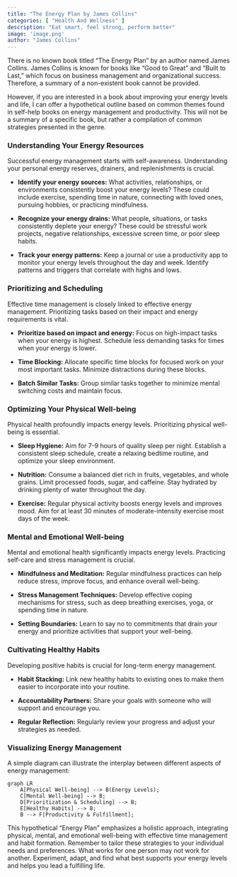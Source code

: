 ```yaml
---
title: "The Energy Plan by James Collins"
categories: [ "Health And Wellness" ]
description: "Eat smart, feel strong, perform better"
image: 'image.png'
author: "James Collins"
---
```

There is no known book titled "The Energy Plan" by an author named James Collins.  James Collins is known for books like "Good to Great" and "Built to Last," which focus on business management and organizational success.  Therefore, a summary of a non-existent book cannot be provided.

However, if you are interested in a book about improving your energy levels and life, I can offer a hypothetical outline based on common themes found in self-help books on energy management and productivity.  This will not be a summary of a specific book, but rather a compilation of common strategies presented in the genre.


### Understanding Your Energy Resources

Successful energy management starts with self-awareness.  Understanding your personal energy reserves, drainers, and replenishments is crucial.

*   **Identify your energy sources:**  What activities, relationships, or environments consistently boost your energy levels?  These could include exercise, spending time in nature, connecting with loved ones, pursuing hobbies, or practicing mindfulness.

*   **Recognize your energy drains:** What people, situations, or tasks consistently deplete your energy?  These could be stressful work projects, negative relationships, excessive screen time, or poor sleep habits.

*   **Track your energy patterns:**  Keep a journal or use a productivity app to monitor your energy levels throughout the day and week.  Identify patterns and triggers that correlate with highs and lows.


### Prioritizing and Scheduling

Effective time management is closely linked to effective energy management. Prioritizing tasks based on their impact and energy requirements is vital.

*   **Prioritize based on impact and energy:**  Focus on high-impact tasks when your energy is highest. Schedule less demanding tasks for times when your energy is lower.

*   **Time Blocking:** Allocate specific time blocks for focused work on your most important tasks. Minimize distractions during these blocks.

*   **Batch Similar Tasks:** Group similar tasks together to minimize mental switching costs and maintain focus.


### Optimizing Your Physical Well-being

Physical health profoundly impacts energy levels.  Prioritizing physical well-being is essential.

*   **Sleep Hygiene:** Aim for 7-9 hours of quality sleep per night.  Establish a consistent sleep schedule, create a relaxing bedtime routine, and optimize your sleep environment.

*   **Nutrition:**  Consume a balanced diet rich in fruits, vegetables, and whole grains.  Limit processed foods, sugar, and caffeine.  Stay hydrated by drinking plenty of water throughout the day.

*   **Exercise:**  Regular physical activity boosts energy levels and improves mood. Aim for at least 30 minutes of moderate-intensity exercise most days of the week.


### Mental and Emotional Well-being

Mental and emotional health significantly impacts energy levels.  Practicing self-care and stress management is crucial.

*   **Mindfulness and Meditation:**  Regular mindfulness practices can help reduce stress, improve focus, and enhance overall well-being.

*   **Stress Management Techniques:**  Develop effective coping mechanisms for stress, such as deep breathing exercises, yoga, or spending time in nature.

*   **Setting Boundaries:**  Learn to say no to commitments that drain your energy and prioritize activities that support your well-being.


### Cultivating Healthy Habits

Developing positive habits is crucial for long-term energy management.

*   **Habit Stacking:**  Link new healthy habits to existing ones to make them easier to incorporate into your routine.

*   **Accountability Partners:**  Share your goals with someone who will support and encourage you.

*   **Regular Reflection:**  Regularly review your progress and adjust your strategies as needed.


### Visualizing Energy Management

A simple diagram can illustrate the interplay between different aspects of energy management:

```mermaid
graph LR
    A[Physical Well-being] --> B(Energy Levels);
    C[Mental Well-being] --> B;
    D[Prioritization & Scheduling] --> B;
    E[Healthy Habits] --> B;
    B --> F[Productivity & Fulfillment];
```


This hypothetical "Energy Plan" emphasizes a holistic approach, integrating physical, mental, and emotional well-being with effective time management and habit formation.  Remember to tailor these strategies to your individual needs and preferences.  What works for one person may not work for another.  Experiment, adapt, and find what best supports your energy levels and helps you lead a fulfilling life.

